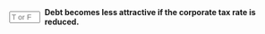 ::: {.question-block}

<form onsubmit="event.preventDefault(); checkAnswerBox('module8_tf_q50','T')" style="display: flex; align-items: center; gap: 8px;">
  <input type="text" id="module8_tf_q50" name="module8_tf_q50" maxlength="1" placeholder="T or F" style="width: 55px;" data-correct-answer="T" /> 
  <label for="module8_tf_q50"><strong>Debt becomes less attractive if the corporate tax rate is reduced.</strong></label>
</form>

<div id="feedback-module8_tf_q50" class="feedback" data-status="" style="display:none;">
TRUE. Lower τc decreases the value of the tax shield (τc × D).
</div>

:::
